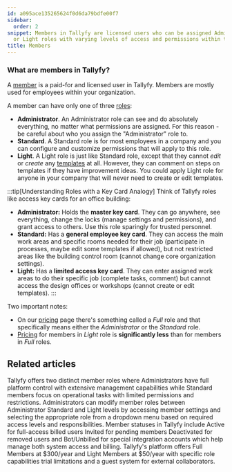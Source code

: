 ```yaml
---
id: a095ace135265624f0d6da79bdfe00f7
sidebar:
  order: 2
snippet: Members in Tallyfy are licensed users who can be assigned Administrator Standard
  or Light roles with varying levels of access and permissions within the platform.
title: Members
---
```


### What are members in Tallyfy?

A [member](/products/pro/documenting/members/) is a paid-for and licensed user in Tallyfy. Members are mostly used for employees within your organization.

A member can have only one of three [roles](/products/pro/documenting/members/):

- **Administrator**. An Administrator role can see and do absolutely everything, no matter what permissions are assigned. For this reason - be careful about who you assign the "Administrator" role to.
- **Standard**. A Standard role is for most employees in a company and you can configure and customize permissions that will apply to this role.
- **Light**. A Light role is just like Standard role, except that they cannot _edit_ or _create_ any [templates](/products/pro/documenting/templates/) at all. However, they can comment on steps on templates if they have improvement ideas. You could apply Light role for anyone in your company that will never need to create or edit templates.

:::tip[Understanding Roles with a Key Card Analogy]
Think of Tallyfy roles like access key cards for an office building:

- **Administrator:** Holds the **master key card**. They can go anywhere, see everything, change the locks (manage settings and permissions), and grant access to others. Use this role sparingly for trusted personnel.
- **Standard:** Has a **general employee key card**. They can access the main work areas and specific rooms needed for their job (participate in processes, maybe edit some templates if allowed), but not restricted areas like the building control room (cannot change core organization settings).
- **Light:** Has a **limited access key card**. They can enter assigned work areas to do their specific job (complete tasks, comment) but cannot access the design offices or workshops (cannot create or edit templates).
:::

Two important notes:

* On our [pricing](/products/pro/pricing/) page there's something called a _Full_ role and that specifically means either the _Administrator_ or the _Standard_ role.
* [Pricing](/products/pro/pricing/) for members in _Light_ role is **significantly less** than for members in _Full_ roles.



<PageTree />


## Related articles
<CardGrid>
<LinkTitleCard header="<b>Members > Standard and Admin members</b>" href="/products/pro/documenting/members/standard-admin-members/" > Tallyfy offers two distinct member roles where Administrators have full platform control with extensive management capabilities while Standard members focus on operational tasks with limited permissions and restrictions. </LinkTitleCard>
<LinkTitleCard header="<b>Members > Change the role of a member</b>" href="/products/pro/documenting/members/how-can-i-change-a-members-role-in-tallyfy/" > Administrators can modify member roles between Administrator Standard and Light levels by accessing member settings and selecting the appropriate role from a dropdown menu based on required access levels and responsibilities. </LinkTitleCard>
<LinkTitleCard header="<b>Org Settings > Understanding Member Statuses</b>" href="/products/pro/settings/org-settings/understanding-member-statuses/" > Member statuses in Tallyfy include Active for full-access billed users Invited for pending members Deactivated for removed users and Bot/Unbilled for special integration accounts which help manage both system access and billing. </LinkTitleCard>
<LinkTitleCard header="<b>Billing > Tallyfy's Account and Member Limits</b>" href="/products/pro/settings/billing/what-are-tallyfys-account-and-member-limits/" > Tallyfy's platform offers Full Members at $300/year and Light Members at $50/year with specific role capabilities trial limitations and a guest system for external collaborators. </LinkTitleCard>
</CardGrid>